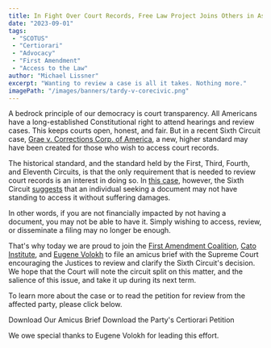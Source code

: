 ```yaml
---
title: In Fight Over Court Records, Free Law Project Joins Others in Asking SCOTUS to Review Sixth Circuit Ruling
date: "2023-09-01"
tags:
 - "SCOTUS"
 - "Certiorari"
 - "Advocacy"
 - "First Amendment"
 - "Access to the Law"
author: "Michael Lissner"
excerpt: "Wanting to review a case is all it takes. Nothing more."
imagePath: "/images/banners/tardy-v-corecivic.png"
---
```


<p class="lead">A bedrock principle of our democracy is court transparency. All Americans have a long-established Constitutional right to attend hearings and review cases. This keeps courts open, honest, and fair. But in a recent Sixth Circuit case, <a href="https://www.courtlistener.com/docket/65755830/nikki-grae-v-corrections-corp-of-america/">Grae v. Corrections Corp. of America</a>, a new, higher standard may have been created for those who wish to access court records.</p>

The historical standard, and the standard held by the First, Third, Fourth, and Eleventh Circuits, is that the only requirement that is needed to review court records is an interest in doing so. In [this case][case], however, the Sixth Circuit [suggests][op] that an individual seeking a document may not have standing to access it without suffering damages.

In other words, if you are not financially impacted by not having a document, you may not be able to have it. Simply wishing to access, review, or disseminate a filing may no longer be enough.

That's why today we are proud to join the <a href="https://firstamendmentcoalition.org/">First Amendment Coalition</a>, <a href="https://www.cato.org">Cato Institute</a>, and <a href="https://law.ucla.edu/faculty/faculty-profiles/eugene-volokh">Eugene Volokh</a> to file an amicus brief with the Supreme Court encouraging the Justices to review and clarify the Sixth Circuit's decision. We hope that the Court will note the circuit split on this matter, and the salience of this issue, and take it up during its next term.

To learn more about the case or to read the petition for review from the affected party, please click below.

<p className="text-center">
  <PurpleButton href="/pdf/tardy-v-corecivic/amicus-brief-flp-et-al.pdf" size="lg">Download Our Amicus Brief</PurpleButton>
  <PurpleButton href="/pdf/tardy-v-corecivic/certiorari-petition.pdf" size="lg">Download the Party's Certiorari Petition</PurpleButton>
</p>

We owe special thanks to Eugene Volokh for leading this effort.

[op]: https://storage.courtlistener.com/pdf/2023/01/13/nikki_grae_v._corrections_corp._of_am..pdf
[case]: https://www.courtlistener.com/docket/65755830/nikki-grae-v-corrections-corp-of-america/